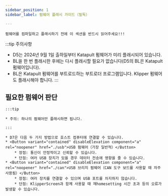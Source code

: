 ```yaml
---
sidebar_position: 1
sidebar_label: 펌웨어 플래시 가이드（필독）

---
```



    펌웨어를 컴파일하고 플래시하기 전에 이 섹션을 반드시 읽어주세요!!!

:::tip 주의사항
* D5는 2024년 9월 1일 출하일부터 Katapult 펌웨어가 미리 플래시되어 있습니다.
* BL을 한 번 플래시한 후에는 다시 플래시할 필요가 없습니다(D5의 BL은 Katapult 펌웨어입니다).
* BL은 Katapult 펌웨어를 부트로드하는 부트로더 프로그램입니다. Klipper 펌웨어도 플래시해야 합니다.
:::

## 필요한 펌웨어 판단

    :::tip

    * 주의: 하나의 펌웨어만 플래시하면 됩니다.

    :::
    
    * D7은 다음 두 가지 방법으로 호스트 컴퓨터에 연결할 수 있습니다.
    * <Button variant="contained" disableElevation component="a" rel="noopener" href="./usb">USB 펌웨어（가장 일반적）</Button>
        * 장점: 통신이 안정적이고 신뢰할 수 있습니다.
        * 단점: 여러 USB 장치가 있을 경우 데이터 전송에 영향을 줄 수 있습니다.
    * <Button variant="contained" disableElevation component="a" rel="noopener" href="./can">USB 브리지 펌웨어（CAN 도구 보드를 사용할 때 자주 사용됨）</Button>
        * 장점: 여러 장치를 연결할 수 있으며 USB 포트를 차지하지 않습니다.
        * 단점: KlipperScreen과 함께 사용할 때 재homesetting 시간 초과 등의 오류가 발생할 수 있습니다.

